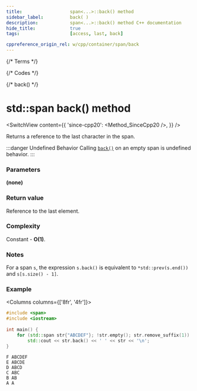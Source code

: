 ```yaml
---
title:					span<...>::back() method
sidebar_label:			back( )
description:			span<...>::back() method C++ documentation
hide_title:				true
tags:					[access, last, back]

cppreference_origin_rel: w/cpp/container/span/back
---
```



{/* Terms */}

{/* Codes */}

{/* back() */}

# std::span back() method

<SwitchView content={{
	'since-cpp20': <Method_SinceCpp20 />,
}} />

Returns a <Tooltip title={Term_ContAlias_Reference}>reference</Tooltip> to the last character in the span.

:::danger Undefined Behavior
Calling [`back()`](#) on an empty span is <Tooltip title={Term_UndefinedBehaviour}>undefined behavior</Tooltip>.
:::

### Parameters

**(none)**

### Return value

Reference to the last element.

### Complexity

Constant - **O(1)**.

### Notes

For a span `s`, the expression `s.back()` is equivalent to `*std::prev(s.end())` and `s[s.size() - 1]`.

### Example

<Columns columns={['8fr', '4fr']}>
<div>

```cpp title='Main.cpp' showLineNumbers
#include <span>
#include <iostream>
 
int main() {
    for (std::span str{"ABCDEF"}; !str.empty(); str.remove_suffix(1))
        std::cout << str.back() << ' ' << str << '\n';
}
```

</div>
<div>

```plaintext title="Output"
F ABCDEF
E ABCDE
D ABCD
C ABC
B AB
A A
```

</div>
</Columns>
